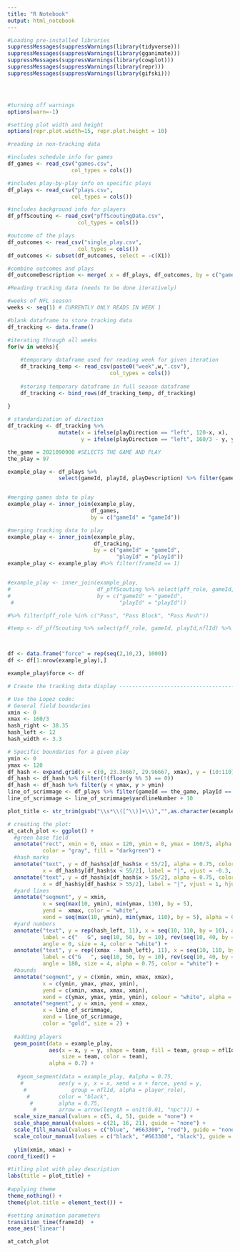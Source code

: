 ```yaml
---
title: "R Notebook"
output: html_notebook
---
```


```r
#Loading pre-installed libraries
suppressMessages(suppressWarnings(library(tidyverse)))
suppressMessages(suppressWarnings(library(gganimate)))
suppressMessages(suppressWarnings(library(cowplot)))
suppressMessages(suppressWarnings(library(repr)))
suppressMessages(suppressWarnings(library(gifski)))




#turning off warnings
options(warn=-1)

#setting plot width and height
options(repr.plot.width=15, repr.plot.height = 10)
```

```r
#reading in non-tracking data

#includes schedule info for games
df_games <- read_csv("games.csv",
                    col_types = cols())

#includes play-by-play info on specific plays
df_plays <- read_csv("plays.csv",
                    col_types = cols())

#includes background info for players
df_pffScouting <- read_csv("pffScoutingData.csv",
                      col_types = cols())

#outcome of the plays
df_outcomes <- read_csv("single_play.csv",
                      col_types = cols())
df_outcomes <- subset(df_outcomes, select = -c(X1))

#combine outcomes and plays
df_outcomeDescription <- merge( x = df_plays, df_outcomes, by = c("gameId","playId"))
```


```r
#Reading tracking data (needs to be done iteratively)

#weeks of NFL season
weeks <- seq(1) # CURRENTLY ONLY READS IN WEEK 1

#blank dataframe to store tracking data
df_tracking <- data.frame()

#iterating through all weeks
for(w in weeks){
    
    #temporary dataframe used for reading week for given iteration
    df_tracking_temp <- read_csv(paste0("week",w,".csv"),
                                col_types = cols())
    
    #storing temporary dataframe in full season dataframe
    df_tracking <- bind_rows(df_tracking_temp, df_tracking)                            
    
}
```

```r
# standardization of direction
df_tracking <- df_tracking %>%
                mutate(x = ifelse(playDirection == "left", 120-x, x),
                       y = ifelse(playDirection == "left", 160/3 - y, y))
```

```r
the_game = 2021090900 #SELECTS THE GAME AND PLAY
the_play = 97

example_play <- df_plays %>%
                select(gameId, playId, playDescription) %>% filter(gameId == the_game, playId == the_play) 


#merging games data to play
example_play <- inner_join(example_play,
                          df_games,
                          by = c("gameId" = "gameId"))

#merging tracking data to play
example_play <- inner_join(example_play,
                           df_tracking,
                           by = c("gameId" = "gameId",
                                  "playId" = "playId"))
example_play <- example_play #%>% filter(frameId == 1)


#example_play <- inner_join(example_play,
#                           df_pffScouting %>% select(pff_role, gameId, playId,nflId),
#                           by = c("gameId" = "gameId",
 #                                 "playId" = "playId"))

#%>% filter(pff_role %in% c("Pass", "Pass Block", "Pass Rush"))

```

```r
#temp <- df_pffScouting %>% select(pff_role, gameId, playId,nflId) %>% filter(gameId == the_game, playId == the_play)



df <- data.frame("force" = rep(seq(2,10,2), 1000))
df <- df[1:nrow(example_play),]

example_play$force <- df

```



```r
# Create the tracking data display ----------------------------------------

# Use the Lopez code:
# General field boundaries
xmin <- 0
xmax <- 160/3
hash_right <- 38.35
hash_left <- 12
hash_width <- 3.3

# Specific boundaries for a given play
ymin <- 0
ymax <- 120
df_hash <- expand.grid(x = c(0, 23.36667, 29.96667, xmax), y = (10:110))
df_hash <- df_hash %>% filter(!(floor(y %% 5) == 0))
df_hash <- df_hash %>% filter(y < ymax, y > ymin)
line_of_scrimmage <- df_plays %>% filter(gameId == the_game, playId == the_play) %>% select(yardlineNumber)
line_of_scrimmage <- line_of_scrimmage$yardlineNumber + 10

plot_title <- str_trim(gsub("\\s*\\([^\\)]+\\)","",as.character(example_play$playDescription[1])))

```

```r

# creating the plot:
at_catch_plot <- ggplot() +
  #green base field
  annotate("rect", xmin = 0, xmax = 120, ymin = 0, ymax = 160/3, alpha = 0.4,
           color = "gray", fill = "darkgreen") +
  #hash marks
  annotate("text", y = df_hash$x[df_hash$x < 55/2], alpha = 0.75, color = "white",
           x = df_hash$y[df_hash$x < 55/2], label = "|", vjust = -0.3, hjust = 0.4) +
  annotate("text", y = df_hash$x[df_hash$x > 55/2], alpha = 0.75, color = "white",
           x = df_hash$y[df_hash$x > 55/2], label = "|", vjust = 1, hjust = 0.4) +
  #yard lines
  annotate("segment", y = xmin,
           x = seq(max(10, ymin), min(ymax, 110), by = 5),
           yend =  xmax, color = "white",
           xend = seq(max(10, ymin), min(ymax, 110), by = 5), alpha = 0.75) +
  #yard numbers
  annotate("text", y = rep(hash_left, 11), x = seq(10, 110, by = 10), alpha = 0.75,
           label = c("   G", seq(10, 50, by = 10), rev(seq(10, 40, by = 10)), "G   "),
           angle = 0, size = 4, color = "white") +
  annotate("text", y = rep((xmax - hash_left), 11), x = seq(10, 110, by = 10),
           label = c("G   ", seq(10, 50, by = 10), rev(seq(10, 40, by = 10)), "   G"),
           angle = 180, size = 4, alpha = 0.75, color = "white") +
  #bounds
  annotate("segment", y = c(xmin, xmin, xmax, xmax),
           x = c(ymin, ymax, ymax, ymin),
           yend = c(xmin, xmax, xmax, xmin),
           xend = c(ymax, ymax, ymin, ymin), colour = "white", alpha = 0.25) +
  annotate("segment", y = xmin, yend = xmax,
           x = line_of_scrimmage,
           xend = line_of_scrimmage,
           color = "gold", size = 2) +
  
  #adding players
  geom_point(data = example_play,
             aes(x = x, y = y, shape = team, fill = team, group = nflId, 
                 size = team, color = team), 
             alpha = 0.7) + 
  
   #geom_segment(data = example_play, #alpha = 0.75,
    #           aes(y = y, x = x, xend = x + force, yend = y,
     #              group = nflId, alpha = player_role),
      #         color = "black",
       #        alpha = 0.75,
        #       arrow = arrow(length = unit(0.01, "npc"))) +
  scale_size_manual(values = c(5, 4, 5), guide = "none") + 
  scale_shape_manual(values = c(21, 16, 21), guide = "none") +
  scale_fill_manual(values = c("blue", "#663300", "red"), guide = "none") + 
  scale_colour_manual(values = c("black", "#663300", "black"), guide = "none") +
  
  ylim(xmin, xmax) + 
coord_fixed() + 

#titling plot with play description
labs(title = plot_title) +
  
#applying theme
theme_nothing() + 
theme(plot.title = element_text()) +

#setting animation parameters
transition_time(frameId)  +
ease_aes('linear')

at_catch_plot
```




